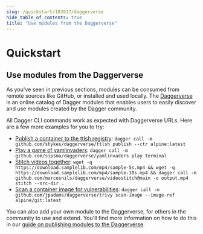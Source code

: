 ```yaml
---
slug: /quickstart/183917/daggerverse
hide_table_of_contents: true
title: "Use modules from the Daggerverse"
---
```


# Quickstart

## Use modules from the Daggerverse

<PartialExperimentalDocs />

As you've seen in previous sections, modules can be consumed from remote sources like GitHub, or installed and used locally. The [Daggerverse](https://daggerverse.dev) is an online catalog of Dagger modules that enables users to easily discover and use modules created by the Dagger community.

All Dagger CLI commands work as expected with Daggerverse URLs. Here are a few more examples for you to try:

- [Publish a container to the ttlsh registry](https://daggerverse.dev/mod/github.com/shykes/daggerverse/ttlsh): `dagger call -m github.com/shykes/daggerverse/ttlsh publish --ctr alpine:latest`
- [Play a game of yamlinvaders](https://daggerverse.dev/mod/github.com/sipsma/daggerverse/yamlinvaders): `dagger call -m github.com/sipsma/daggerverse/yamlinvaders play terminal`
- [Stitch videos together](https://daggerverse.dev/mod/github.com/marcosnils/daggerverse/videostitch): `wget -q https://download.samplelib.com/mp4/sample-5s.mp4 && wget -q https://download.samplelib.com/mp4/sample-10s.mp4 && dagger call -m github.com/marcosnils/daggerverse/videostitch@main -o output.mp4 stitch --src-dir .`
- [Scan a container image for vulnerabilities](https://daggerverse.dev/mod/github.com/jpadams/daggerverse/trivy): `dagger call -m github.com/jpadams/daggerverse/trivy scan-image --image-ref alpine/git:latest`

You can also add your own module to the Daggerverse, for others in the community to use and extend. You'll find more information on how to do this in our [guide on publishing modules to the Daggerverse](#).
